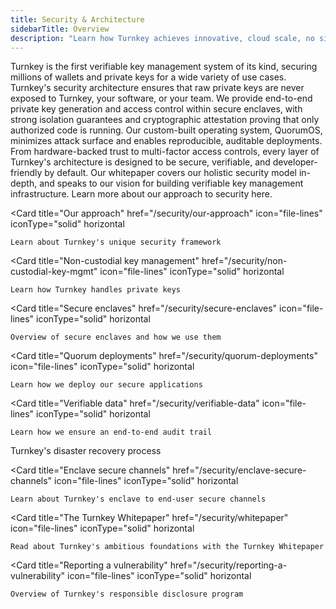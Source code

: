 ```yaml
---
title: Security & Architecture
sidebarTitle: Overview
description: "Learn how Turnkey achieves innovative, cloud scale, no single point of failure security."
---
```


Turnkey is the first verifiable key management system of its kind, securing millions of wallets and private keys for a wide variety of use cases.
Turnkey's security architecture ensures that raw private keys are never exposed to Turnkey, your software, or your team.
We provide end-to-end private key generation and access control within secure enclaves, with strong isolation guarantees and
cryptographic attestation proving that only authorized code is running. Our custom-built operating system, QuorumOS,
minimizes attack surface and enables reproducible, auditable deployments. From hardware-backed trust to multi-factor access controls,
every layer of Turnkey's architecture is designed to be secure, verifiable, and developer-friendly by default. Our whitepaper covers our
holistic security model in-depth, and speaks to our vision for building verifiable key management infrastructure. Learn more about our approach to security here.

<CardGroup>

  <Card
    title="Our approach"
    href="/security/our-approach"
    icon="file-lines"
    iconType="solid"
    horizontal
  >
    Learn about Turnkey's unique security framework
  </Card>

  <Card
    title="Non-custodial key management"
    href="/security/non-custodial-key-mgmt"
    icon="file-lines"
    iconType="solid"
    horizontal
  >
    Learn how Turnkey handles private keys
  </Card>

  <Card
    title="Secure enclaves"
    href="/security/secure-enclaves"
    icon="file-lines"
    iconType="solid"
    horizontal
  >
    Overview of secure enclaves and how we use them
  </Card>

  <Card
    title="Quorum deployments"
    href="/security/quorum-deployments"
    icon="file-lines"
    iconType="solid"
    horizontal
  >
    Learn how we deploy our secure applications
  </Card>

  <Card
    title="Verifiable data"
    href="/security/verifiable-data"
    icon="file-lines"
    iconType="solid"
    horizontal
  >
    Learn how we ensure an end-to-end audit trail
  </Card>
  <Card
    title="Disaster recovery"
    href="/security/disaster-recovery"
    icon="file-lines"
    iconType="solid"
    horizontal
  >
    Turnkey's disaster recovery process
  </Card>

  <Card
    title="Enclave secure channels"
    href="/security/enclave-secure-channels"
    icon="file-lines"
    iconType="solid"
    horizontal
  >
    Learn about Turnkey's enclave to end-user secure channels
  </Card>

  <Card
    title="The Turnkey Whitepaper"
    href="/security/whitepaper"
    icon="file-lines"
    iconType="solid"
    horizontal
  >
    Read about Turnkey's ambitious foundations with the Turnkey Whitepaper
  </Card>

  <Card
    title="Reporting a vulnerability"
    href="/security/reporting-a-vulnerability"
    icon="file-lines"
    iconType="solid"
    horizontal
  >
    Overview of Turnkey's responsible disclosure program
  </Card>

</CardGroup>
